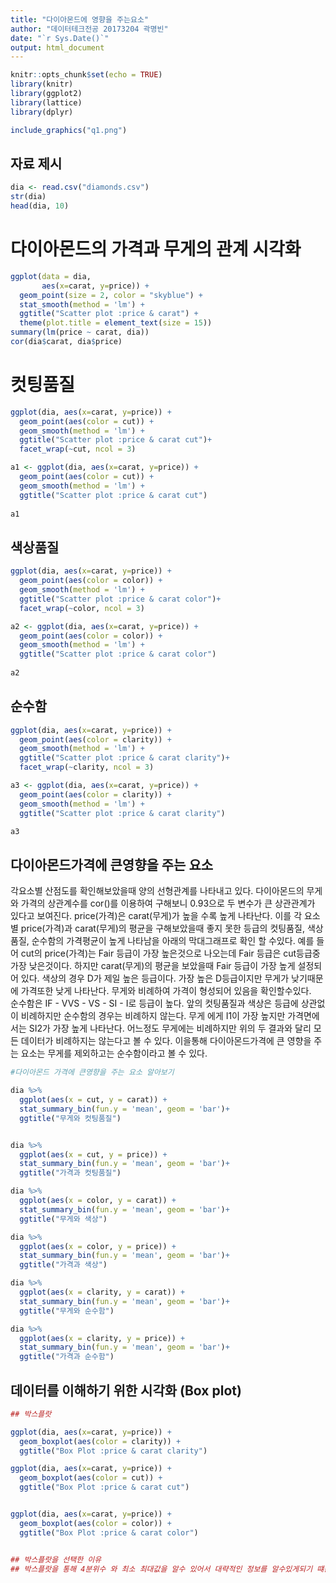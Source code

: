 ---
title: "다이아몬드에 영향을 주는요소"
author: "데이터테크전공 20173204 곽명빈"
date: "`r Sys.Date()`"
output: html_document
---

```{r setup, include=FALSE}
knitr::opts_chunk$set(echo = TRUE)
library(knitr)
library(ggplot2)
library(lattice)
library(dplyr)
```

```{r, echo = FALSE, out.width = "75%", fig.align = "left"}
include_graphics("q1.png")
```


## 자료 제시
```{r}
dia <- read.csv("diamonds.csv")
str(dia)
head(dia, 10)
```

# 다이아몬드의 가격과 무게의 관계 시각화

```{r}
ggplot(data = dia,
       aes(x=carat, y=price)) + 
  geom_point(size = 2, color = "skyblue") + 
  stat_smooth(method = 'lm') +
  ggtitle("Scatter plot :price & carat") +
  theme(plot.title = element_text(size = 15))
summary(lm(price ~ carat, dia))
cor(dia$carat, dia$price)
```

#  컷팅품질
```{r}
ggplot(dia, aes(x=carat, y=price)) +
  geom_point(aes(color = cut)) +
  geom_smooth(method = 'lm') +
  ggtitle("Scatter plot :price & carat cut")+
  facet_wrap(~cut, ncol = 3)

a1 <- ggplot(dia, aes(x=carat, y=price)) +
  geom_point(aes(color = cut)) +
  geom_smooth(method = 'lm') +
  ggtitle("Scatter plot :price & carat cut")
  
a1

```


## 색상품질
```{r}
ggplot(dia, aes(x=carat, y=price)) +
  geom_point(aes(color = color)) +
  geom_smooth(method = 'lm') + 
  ggtitle("Scatter plot :price & carat color")+
  facet_wrap(~color, ncol = 3)

a2 <- ggplot(dia, aes(x=carat, y=price)) +
  geom_point(aes(color = color)) +
  geom_smooth(method = 'lm') + 
  ggtitle("Scatter plot :price & carat color")
  
a2  
```

## 순수함
```{r}
ggplot(dia, aes(x=carat, y=price)) +
  geom_point(aes(color = clarity)) +
  geom_smooth(method = 'lm') +  
  ggtitle("Scatter plot :price & carat clarity")+
  facet_wrap(~clarity, ncol = 3)

a3 <- ggplot(dia, aes(x=carat, y=price)) +
  geom_point(aes(color = clarity)) +
  geom_smooth(method = 'lm') +  
  ggtitle("Scatter plot :price & carat clarity")

a3

``` 


## 다이아몬드가격에 큰영향을 주는 요소


각요소별 산점도를 확인해보았을때 양의 선형관계를 나타내고 있다. 다이아몬드의 무게와 가격의 상관계수를 cor()를 이용하여 구해보니 0.93으로 두 변수가 큰 상관관계가 있다고 보여진다. price(가격)은 carat(무게)가 높을 수록 높게 나타난다. 이를 각 요소별 price(가격)과 carat(무게)의 평균을 구해보았을때 좋지 못한 등급의 컷팅품질, 색상품질, 순수함의 가격평균이 높게 나타남을 아래의 막대그래프로 확인 할 수있다. 예를 들어 cut의 price(가격)는 Fair 등급이 가장 높은것으로 나오는데 Fair 등급은 cut등급중 가장 낮은것이다. 하지만 carat(무게)의 평균을 보았을때 Fair 등급이 가장 높게 설정되어 있다.
색상의 경우 D가 제일 높은 등급이다. 가장 높은 D등급이지만 무게가 낮기때문에 가격또한 낮게 나타난다. 무게와 비례하여 가격이 형성되어 있음을 확인할수있다.  
순수함은 IF - VVS - VS - SI - I로 등급이 높다.  앞의 컷팅품질과 색상은 등급에 상관없이 비례하지만 순수함의 경우는 비례하지 않는다. 무게 에게 I1이 가장 높지만 가격면에서는 SI2가 가장 높게 나타난다. 어느정도 무게에는 비례하지만 위의 두 결과와 달리 모든 데이터가 비례하지는 않는다고 볼 수 있다. 이을통해 다이아몬드가격에 큰 영향을 주는 요소는 무게를 제외하고는 순수함이라고 볼 수 있다. 
```{r} 
#다이아몬드 가격에 큰영향을 주는 요소 알아보기 

dia %>%
  ggplot(aes(x = cut, y = carat)) +
  stat_summary_bin(fun.y = 'mean', geom = 'bar')+
  ggtitle("무게와 컷팅품질")


dia %>%
  ggplot(aes(x = cut, y = price)) +
  stat_summary_bin(fun.y = 'mean', geom = 'bar')+
  ggtitle("가격과 컷팅품질") 

dia %>%
  ggplot(aes(x = color, y = carat)) +
  stat_summary_bin(fun.y = 'mean', geom = 'bar')+
  ggtitle("무게와 색상") 

dia %>%
  ggplot(aes(x = color, y = price)) +
  stat_summary_bin(fun.y = 'mean', geom = 'bar')+
  ggtitle("가격과 색상")  

dia %>%
  ggplot(aes(x = clarity, y = carat)) +
  stat_summary_bin(fun.y = 'mean', geom = 'bar')+
  ggtitle("무게와 순수함")   

dia %>%
  ggplot(aes(x = clarity, y = price)) +
  stat_summary_bin(fun.y = 'mean', geom = 'bar')+
  ggtitle("가격과 순수함")  


```

## 데이터를 이해하기 위한 시각화 (Box plot)

```{r}
## 박스플랏

ggplot(dia, aes(x=carat, y=price)) +
  geom_boxplot(aes(color = clarity)) +
  ggtitle("Box Plot :price & carat clarity")

ggplot(dia, aes(x=carat, y=price)) +
  geom_boxplot(aes(color = cut)) +
  ggtitle("Box Plot :price & carat cut")


ggplot(dia, aes(x=carat, y=price)) +
  geom_boxplot(aes(color = color)) +
  ggtitle("Box Plot :price & carat color")


## 박스플랏을 선택한 이유 
## 박스플랏을 통해 4분위수 와 최소 최대값을 알수 있어서 대략적인 정보를 알수있게되기 떄문

```




